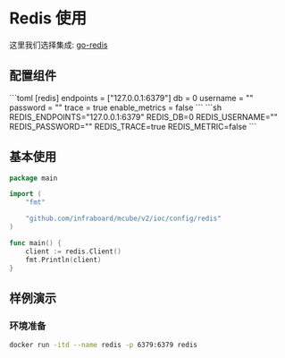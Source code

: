 
# Redis 使用

这里我们选择集成: [go-redis](https://github.com/redis/go-redis)

## 配置组件

<Tabs>
  <Tab label="toml">
```toml
[redis]
  endpoints = ["127.0.0.1:6379"]
  db = 0
  username = ""
  password = ""
  trace = true
  enable_metrics = false
```
  </Tab>
  <Tab label="env">
```sh
REDIS_ENDPOINTS="127.0.0.1:6379"
REDIS_DB=0
REDIS_USERNAME=""
REDIS_PASSWORD=""
REDIS_TRACE=true
REDIS_METRIC=false
```
</Tab>
</Tabs>  

## 基本使用

```go
package main

import (
	"fmt"

	"github.com/infraboard/mcube/v2/ioc/config/redis"
)

func main() {
	client := redis.Client()
	fmt.Println(client)
}
```

## 样例演示

### 环境准备

```sh
docker run -itd --name redis -p 6379:6379 redis
```